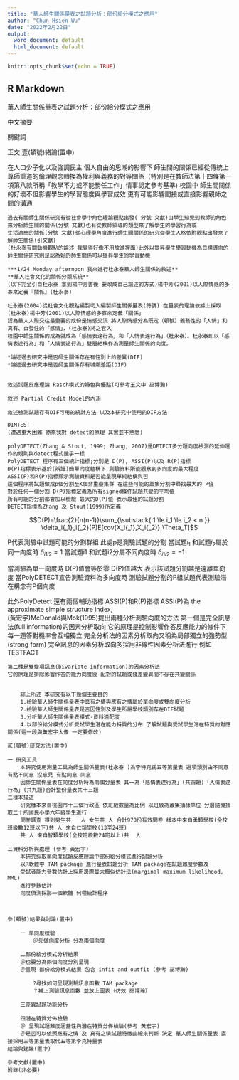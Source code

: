 ```yaml
---
title: "華人師生關係量表之試題分析：部份給分模式之應用"
author: "Chun Hsien Wu"
date: "2022年2月22日"
output:
  word_document: default
  html_document: default
---
```


```r
knitr::opts_chunk$set(echo = TRUE)
```

## R Markdown
華人師生關係量表之試題分析：部份給分模式之應用


中文摘要

關鍵詞

正文
壹(頓號)緒論(置中)

在人口少子化以及強調民主 個人自由的思潮的影響下 師生間的關係已經從傳統上 尊師重道的倫理觀念轉換為權利與義務的對等關係（特別是在教師法第十四條第一項第八款所稱「教學不力或不能勝任工作」情事認定參考基準) 
	校園中 師生間關係的好壞不但影響學生的學習態度與學習成效 更有可能影響間接或直接影響親師之間的溝通
	
	過去有關師生關係研究有從社會學中角色理論觀點出發( 分號 文獻)由學生知覺到教師的角色來分析師生間的關係(分號 文獻)也有從教師領導的類型來了解學生的學習行為或
	生活適應的關係(分號 文獻)從心理學角度進行師生間關係的研究從學生人格依附觀點出發來了解師生關係(引文獻) 
	(杜永泰有關動機觀點的論述 我覺得好像不用放進裡面)此外以提昇學生學習動機為目標導向的師生關係研究則是認為好的師生關係可以提昇學生的學習動機
 
	***1/24 Monday afternoon 我來進行杜永泰華人師生關係的敘述**
	**華人社會文化的關係分類系統**
	(以下完全引自杜永泰 拿到楊中芳書後 要改成自己論述的方式)楊中芳(2001)以人際情感的多寡來定義『關係』(杜永泰)
	
	杜永泰(2004)從社會文化觀點編製切入編製師生關係量表(符號) 在量表的理論依據上採取 (杜永泰)楊中芳(2001)以人際情感的多寡來定義「關係」
	認為華人人際交往最重要的成份是情感交流 將人際情感分為既定（頓號）義務性的「人情」和真有、自發性的「感情」，(杜永泰)將之套入
	校園中師生關係的成為就成為「感情表達行為」和「人情表達行為」（杜永泰）。杜永泰即以「感情表達行為」和「人情表達行為」雙層結構作為測量師生關係的向度。

	*論述過去研究中是否師生關係存在有性別上的差異(DIF)
	*論述過去研究中是否師生關係存有城鄉差距(DIF)
	
	
	敘述試題反應理論 Rasch模式的特色與優點(可參考王文中 巫博瀚)

	敘述 Partial Credit Model的內涵

	敘述檢測試題存有DIF可用的統計方法 以及本研究中使用的DIF方法

	DIMTEST
	(遭遇重大困難 原來我對 detect的原理 其實並不熟悉)

	polyDETECT(Zhang & Stout, 1999; Zhang, 2007)是DETECT多分題向度檢測的延伸運作的規則與detect程式幾乎一樣 
	PolyDETECT 程序有三個統計指標;分別是 D(P), ASSI(P)以及 R(P)指標
	D(P)指標表示基於(辨識)簡單向度結構下 測驗資料所能觀察到多向度的最大程度
	ASSI(P)和R(P)指標顯示測驗資料是否能呈現單純結構與否
	這個程序將試題做成p個分割至K個非重疊集群 在這些可能的叢集分割中尋找最大的 P值
	對於任何一個分割 D(P)指標定義為所有signed條件試題共變的平均值
	所有可能的分割都會加以檢驗 最大的D(P)值 表示最佳的試題分割
	DETECT指標為Zhang 及 Stout(1999)所定義
$$D(P)=\frac{2}{n(n-1)}\sum_{\substack{
1 \le  i_1 \le  i_2 < n
}} \delta_i{_1}_i{_2}(P)E[cov(X_i{_1},X_i{_2)}|\Theta_T]$$

P代表測驗中試題可能的分割群組
此處p是測驗試題的分割 當試題$i_1$ 和試題$i_2$屬於同一向度時 $\delta_i{_1}_i{_2}=1$
當試題i1 和試題i2分屬不同向度時 $\delta_i{_1}_i{_2} = -1$

當測驗為單一向度時 D(P)值會等於零 
D(P)值越大 表示該試題分割越是遠離單向度 
當PolyDETECT宣告測驗資料為多向度時 測驗試題分割的P組試題代表測驗潛在構念有P個向度

此外PolyDetect 還有兩個輔助指標 ASSI(P)和R(P)指標
ASSI(P)為 the approximate simple structure index,  
	(黃宏宇)McDonald與Mok(1995)提出兩種分析測驗向度的方法 
	第一個是完全訊息法(full information)的因素分析取向
	它的原理是控制影響作答反應能力的條件下 每一題答對機率會互相獨立
	完全分析法的因素分析取向又稱為局部獨立的強勢型(strong form)
	完全訊息的因素分析取向多採用非線性因素分析法進行 例如TESTFACT	

	第二種是雙變項訊息(bivariate information)的因素分析法
	它的原理是排除影響作答的能力向度後 配對的試題或殘差變異間不存在共變關係
	
	
		綜上所述 本研究有以下幾個主要目的
		1.檢驗華人師生關係量表中真有之情與應有之情屬於單向度或雙向度分析	
		2.檢驗華人師生關係量表是否因性別及學生所屬學校類別存在DIF試題
		3.分析華人師生關係量表模式-資料適配度
		4.以部份給分模式分析受試學生潛在能力特質的分布 了解試題與受試學生潛在特質的對應關係(這一段與黃宏宇太像 一定要修改)
	
	貳(頓號)研究方法(置中)
	
	一 研究工具
		本研究使用測量工具為師生關係量表(杜永泰 )為李特克氏五等第量表 選項類別由不同意 有點不同意 沒意見 有點同意 同意
		因師生關係量表在向度分析時為兩個分量表 其一為「感情表達行為」(共四題)「人情表達行為」(共九題)合計整份量表共十三題
	二樣本描述
		研究樣本來自桃園市十三個行政區 依班級數量為比例 以班級為叢集抽樣單位 分層隨機抽取二十所國民小學六年級學生進行
		問卷調查 得到男生共   人 女生共 人 合計970份有效問卷 樣本中來自勇類學校(全校班級數12班以下)共 人 來自仁類學校(13至24班)
		共 人 來自智類學校(全校班級數24班以上)共  人

	三資料分析與處理 (參考 黃宏宇)
		本研究採取單向度試題反應理論中部份給分模式進行試題分析
		以R軟體中 TAM package 進行量表試題分析 TAM package在試題難度參數及
		受試者能力參數估計上採用邊際最大概似估計法(marginal maximum likelihood, MML)
		進行參數估計
		向度偵測採那一個軟體 何種統計程序
		

		
	參(頓號)結果與討論(置中)

		一 單向度檢驗
			＠先做向度分析 分為兩個向度

		二部份給分模式分析結果
		＠也要分為兩個向度分別呈現	
		＠呈現 部份給分模式結果 包含 infit and outfit (參考 巫博瀚)

			?尋找如何呈現測驗訊息函數 TAM package
			？補上測驗訊息函數 並放上圖表（仿效 巫博瀚）

		三差異試題功能分析
		
		四潛在特質分佈檢驗
		＠ 呈現試題難度涵蓋性與潛在特質分佈檢驗(參考 黃宏宇)
		＠是否可以依照應有之情 及 真有之情試題特徵曲線來判斷 決定 華人師生關係量表 直接採用三等第量表取代五等第李克特量表
	結論與建議(置中)
	
	參考文獻(置中)
	附錄(非必要)  

